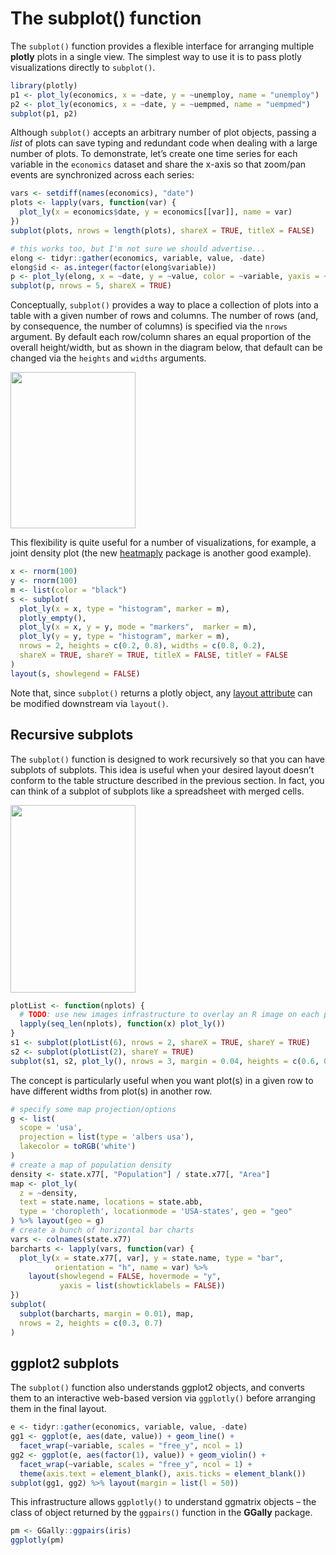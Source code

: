 # The subplot() function

The `subplot()` function provides a flexible interface for arranging multiple **plotly** plots in a single view. The simplest way to use it is to pass plotly visualizations directly to `subplot()`.

```r
library(plotly)
p1 <- plot_ly(economics, x = ~date, y = ~unemploy, name = "unemploy")
p2 <- plot_ly(economics, x = ~date, y = ~uempmed, name = "uempmed")
subplot(p1, p2)
```

Although `subplot()` accepts an arbitrary number of plot objects, passing a _list_ of plots can save typing and redundant code when dealing with a large number of plots. To demonstrate, let's create one time series for each variable in the `economics` dataset and share the x-axis so that zoom/pan events are synchronized across each series:

```r
vars <- setdiff(names(economics), "date")
plots <- lapply(vars, function(var) {
  plot_ly(x = economics$date, y = economics[[var]], name = var)
})
subplot(plots, nrows = length(plots), shareX = TRUE, titleX = FALSE)
```

```r
# this works too, but I'm not sure we should advertise...
elong <- tidyr::gather(economics, variable, value, -date)
elong$id <- as.integer(factor(elong$variable))
p <- plot_ly(elong, x = ~date, y = ~value, color = ~variable, yaxis = ~paste0("y", id))
subplot(p, nrows = 5, shareX = TRUE)
```

Conceptually, `subplot()` provides a way to place a collection of plots into a table with a given number of rows and columns. The number of rows (and, by consequence, the number of columns) is specified via the `nrows` argument. By default each row/column shares an equal proportion of the overall height/width, but as shown in the diagram below, that default can be changed via the `heights` and `widths` arguments.

<div align = "center">
  <img src = "proportions.svg" width="200" height="250" />
</div>

This flexibility is quite useful for a number of visualizations, for example, a joint density plot (the new [heatmaply](https://github.com/talgalili/heatmaply) package is another good example).

```r
x <- rnorm(100)
y <- rnorm(100)
m <- list(color = "black")
s <- subplot(
  plot_ly(x = x, type = "histogram", marker = m), 
  plotly_empty(), 
  plot_ly(x = x, y = y, mode = "markers",  marker = m), 
  plot_ly(y = y, type = "histogram", marker = m),
  nrows = 2, heights = c(0.2, 0.8), widths = c(0.8, 0.2), 
  shareX = TRUE, shareY = TRUE, titleX = FALSE, titleY = FALSE
)
layout(s, showlegend = FALSE)
```

Note that, since `subplot()` returns a plotly object, any [layout attribute](https://plot.ly/r/reference/#layout) can be modified downstream via `layout()`.

## Recursive subplots

The `subplot()` function is designed to work recursively so that you can have subplots of subplots. This idea is useful when your desired layout doesn't conform to the table structure described in the previous section. In fact, you can think of a subplot of subplots like a spreadsheet with merged cells.

<div align = "center">
  <img src = "subplot.svg" width="200" height="300" />
</div>

```r
plotList <- function(nplots) {
  # TODO: use new images infrastructure to overlay an R image on each plot
  lapply(seq_len(nplots), function(x) plot_ly())
}
s1 <- subplot(plotList(6), nrows = 2, shareX = TRUE, shareY = TRUE)
s2 <- subplot(plotList(2), shareY = TRUE)
subplot(s1, s2, plot_ly(), nrows = 3, margin = 0.04, heights = c(0.6, 0.3, 0.1))
```

The concept is particularly useful when you want plot(s) in a given row to have different widths from plot(s) in another row.

```r
# specify some map projection/options
g <- list(
  scope = 'usa',
  projection = list(type = 'albers usa'),
  lakecolor = toRGB('white')
)
# create a map of population density
density <- state.x77[, "Population"] / state.x77[, "Area"]
map <- plot_ly(
  z = ~density, 
  text = state.name, locations = state.abb,
  type = 'choropleth', locationmode = 'USA-states', geo = "geo"
) %>% layout(geo = g)
# create a bunch of horizontal bar charts 
vars <- colnames(state.x77)
barcharts <- lapply(vars, function(var) {
  plot_ly(x = state.x77[, var], y = state.name, type = "bar", 
          orientation = "h", name = var) %>%
    layout(showlegend = FALSE, hovermode = "y",
           yaxis = list(showticklabels = FALSE))
})
subplot(
  subplot(barcharts, margin = 0.01), map, 
  nrows = 2, heights = c(0.3, 0.7)
)
```

## ggplot2 subplots

The `subplot()` function also understands ggplot2 objects, and converts them to an interactive web-based version via `ggplotly()` before arranging them in the final layout.

```r
e <- tidyr::gather(economics, variable, value, -date)
gg1 <- ggplot(e, aes(date, value)) + geom_line() +
  facet_wrap(~variable, scales = "free_y", ncol = 1)
gg2 <- ggplot(e, aes(factor(1), value)) + geom_violin() +
  facet_wrap(~variable, scales = "free_y", ncol = 1) + 
  theme(axis.text = element_blank(), axis.ticks = element_blank())
subplot(gg1, gg2) %>% layout(margin = list(l = 50))
```

This infrastructure allows `ggplotly()` to understand ggmatrix 
objects -- the class of object returned by the `ggpairs()` function in the 
**GGally** package.

```r
pm <- GGally::ggpairs(iris)
ggplotly(pm)
```

